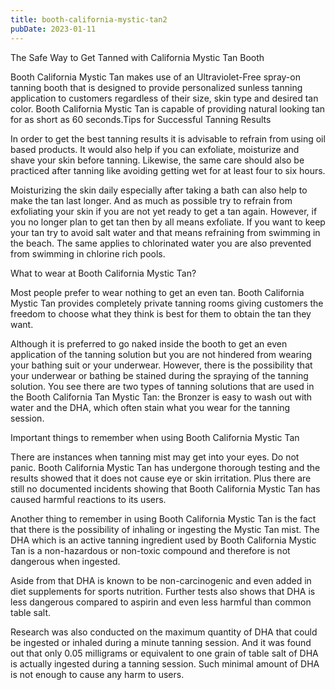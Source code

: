 ```yaml
---
title: booth-california-mystic-tan2
pubDate: 2023-01-11
---
```


The Safe Way to Get Tanned with California Mystic Tan Booth

Booth California Mystic Tan makes use of an Ultraviolet-Free spray-on tanning booth that is designed to provide personalized sunless tanning application to customers regardless of their size, skin type and desired tan color. Booth California Mystic Tan is capable of providing natural looking tan for as short as 60 seconds.Tips for Successful Tanning Results

In order to get the best tanning results it is advisable to refrain from using oil based products. It would also help if you can exfoliate, moisturize and shave your skin before tanning. Likewise, the same care should also be practiced after tanning like avoiding getting wet for at least four to six hours. 

Moisturizing the skin daily especially after taking a bath can also help to make the tan last longer. And as much as possible try to refrain from exfoliating your skin if you are not yet ready to get a tan again. However, if you no longer plan to get tan then by all means exfoliate. If you want to keep your tan try to avoid salt water and that means refraining from swimming in the beach. The same applies to chlorinated water you are also prevented from swimming in chlorine rich pools.

What to wear at Booth California Mystic Tan?

Most people prefer to wear nothing to get an even tan. Booth California Mystic Tan provides completely private tanning rooms giving customers the freedom to choose what they think is best for them to obtain the tan they want. 

Although it is preferred to go naked inside the booth to get an even application of the tanning solution but you are not hindered from wearing your bathing suit or your underwear. However, there is the possibility that your underwear or bathing be stained during the spraying of the tanning solution. You see there are two types of tanning solutions that are used in the Booth California Tan Mystic Tan: the Bronzer is easy to wash out with water and the DHA, which often stain what you wear for the tanning session.

Important things to remember when using Booth California Mystic Tan

There are instances when tanning mist may get into your eyes. Do not panic. Booth California Mystic Tan has undergone thorough testing and the results showed that it does not cause eye or skin irritation. Plus there are still no documented incidents showing that Booth California Mystic Tan has caused harmful reactions to its users. 

Another thing to remember in using Booth California Mystic Tan is the fact that there is the possibility of inhaling or ingesting the Mystic Tan mist. The DHA which is an active tanning ingredient used by Booth California Mystic Tan is a non-hazardous or non-toxic compound and therefore is not dangerous when ingested. 

Aside from that DHA is known to be non-carcinogenic and even added in diet supplements for sports nutrition. Further tests also shows that DHA is less dangerous compared to aspirin and even less harmful than common table salt. 

Research was also conducted on the maximum quantity of DHA that could be ingested or inhaled during a minute tanning session. And it was found out that only 0.05 milligrams or equivalent to one grain of table salt of DHA is actually ingested during a tanning session. Such minimal amount of DHA is not enough to cause any harm to users.